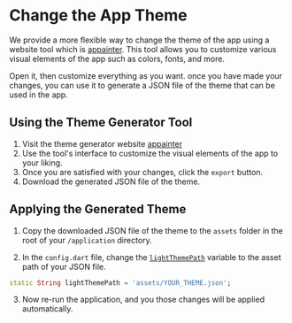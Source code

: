 # Change the App Theme

We provide a more flexible way to change the theme of the app using a website tool which is [appainter](https://appainter.dev/). This tool allows you to customize various visual elements of the app such as colors, fonts, and more.

Open it, then customize everything as you want. once you have made your changes, you can use it to generate a JSON file of the theme that can be used in the app.

## Using the Theme Generator Tool

1. Visit the theme generator website [appainter](https://appainter.dev/#/)
2. Use the tool's interface to customize the visual elements of the app to your liking.
3. Once you are satisfied with your changes, click the `export` button.
4. Download the generated JSON file of the theme.

## Applying the Generated Theme

1. Copy the downloaded JSON file of the theme to the `assets` folder in the root of your `/application` directory.

2. In the `config.dart` file, change the [`lightThemePath`](../3-configuration/app_config.mdx#lightThemePath) variable to the asset path of your JSON file.

```dart title=./application/lib/config/config.dart
static String lightThemePath = 'assets/YOUR_THEME.json';
```

3. Now re-run the application, and you those changes will be applied automatically.
